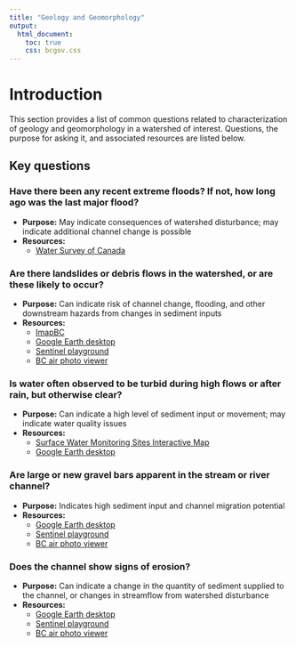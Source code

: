 ```yaml
---
title: "Geology and Geomorphology"
output:
  html_document:
    toc: true
    css: bcgov.css
---
```

# Introduction

This section provides a list of common questions related to characterization of geology and geomorphology in a watershed of interest. Questions, the purpose for asking it, and associated resources are listed below. 

## Key questions

### Have there been any recent extreme floods? If not, how long ago was the last major flood?
  + **Purpose:** May indicate consequences of watershed disturbance; may indicate additional channel change is possible
  + **Resources:** 
    + [Water Survey of Canada](https://www.canada.ca/en/environment-climate-change/services/water-overview/quantity/monitoring/survey.html)



### Are there landslides or debris flows in the watershed, or are these likely to occur? 
  + **Purpose:** Can indicate risk of channel change, flooding, and other downstream hazards from changes in sediment inputs 
  + **Resources:** 
    + [ImapBC](https://www2.gov.bc.ca/gov/content/data/geographic-data-services/web-based-mapping/imapbc)
    + [Google Earth desktop](https://www.google.com/earth/versions/)
    + [Sentinel playground](https://apps.sentinel-hub.com/sentinel-playground/)
    + [BC air photo viewer](https://www2.gov.bc.ca/gov/content/data/geographic-data-services/digital-imagery/air-photos/air-photo-viewer)

  
### Is water often observed to be turbid during high flows or after rain, but otherwise clear?  
  + **Purpose:** Can indicate a high level of sediment input or movement; may indicate water quality issues
  + **Resources:** 
    + [Surface Water Monitoring Sites Interactive Map](https://open.canada.ca/data/en/dataset/02dba161-fdb7-48ae-a4bb-bd6ef017c36d)
    + [Google Earth desktop](https://www.google.com/earth/versions/)
 
 
  
### Are large or new gravel bars apparent in the stream or river channel? 
  + **Purpose:** Indicates high sediment input and channel migration potential
  + **Resources:** 
    + [Google Earth desktop](https://www.google.com/earth/versions/)
    + [Sentinel playground](https://apps.sentinel-hub.com/sentinel-playground/)
    + [BC air photo viewer](https://www2.gov.bc.ca/gov/content/data/geographic-data-services/digital-imagery/air-photos/air-photo-viewer)
 
  
### Does the channel show signs of erosion? 
  + **Purpose:** Can indicate a change in the quantity of sediment supplied to the channel, or changes in streamflow from watershed disturbance
  + **Resources:** 
    + [Google Earth desktop](https://www.google.com/earth/versions/)
    + [Sentinel playground](https://apps.sentinel-hub.com/sentinel-playground/)
    + [BC air photo viewer](https://www2.gov.bc.ca/gov/content/data/geographic-data-services/digital-imagery/air-photos/air-photo-viewer)
   



  